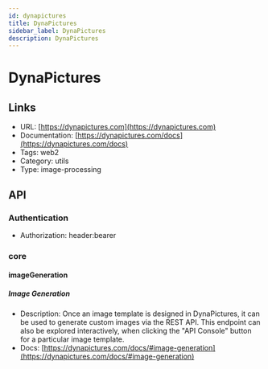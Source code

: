 ```yaml
---
id: dynapictures
title: DynaPictures
sidebar_label: DynaPictures
description: DynaPictures
---
```


# DynaPictures

## Links

* URL: [https://dynapictures.com](https://dynapictures.com)
* Documentation: [https://dynapictures.com/docs](https://dynapictures.com/docs)
* Tags: web2
* Category: utils
* Type: image-processing

## API

### Authentication

* Authorization: header:bearer

### core

#### imageGeneration

##### Image Generation

* Description: Once an image template is designed in DynaPictures, it can be used to generate custom images via the REST API. This endpoint can also be explored interactively, when clicking the "API Console" button for a particular image template.
* Docs: [https://dynapictures.com/docs/#image-generation](https://dynapictures.com/docs/#image-generation)
